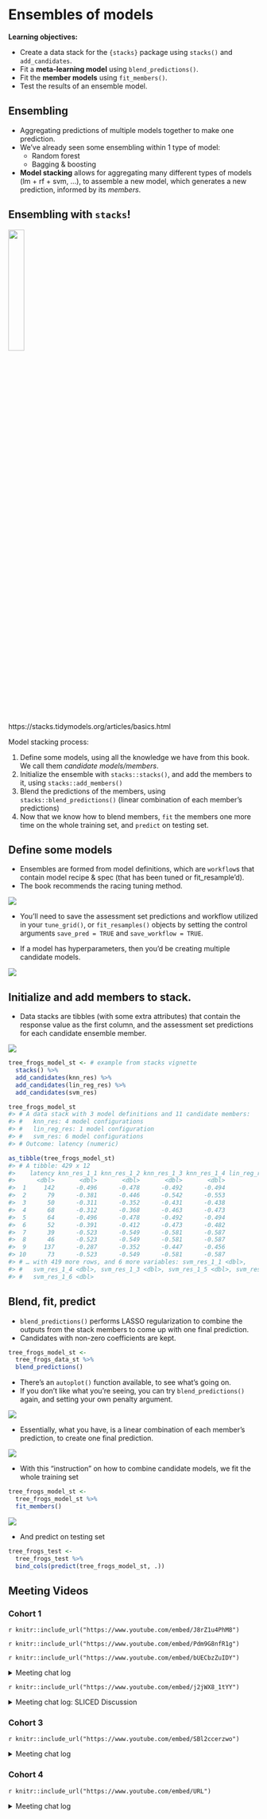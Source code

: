 # Ensembles of models

**Learning objectives:**

- Create a data stack for the `{stacks}` package using `stacks()` and `add_candidates`.
- Fit a **meta-learning model** using `blend_predictions()`.
- Fit the **member models** using `fit_members()`.
- Test the results of an ensemble model.

## Ensembling

- Aggregating predictions of multiple models together to make one prediction.
- We've already seen some ensembling within 1 type of model:
  - Random forest
  - Bagging & boosting
  
- **Model stacking** allows for aggregating many different types of models (lm + rf + svm, ...), to assemble a new model, which generates a new prediction, informed by its *members*.

## Ensembling with `stacks`!

![](https://raw.githubusercontent.com/tidymodels/stacks/main/man/figures/logo.png){width=25%}

https://stacks.tidymodels.org/articles/basics.html

Model stacking process:

1. Define some models, using all the knowledge we have from this book. We call them *candidate models/members*.
2. Initialize the ensemble with `stacks::stacks()`, and add the members to it, using `stacks::add_members()`
3. Blend the predictions of the members, using `stacks::blend_predictions()` (linear combination of each member's predictions)
4. Now that we know how to blend members, `fit` the members one more time on the whole training set, and `predict` on testing set.

## Define some models

- Ensembles are formed from model definitions, which are `workflow`s that contain model recipe & spec (that has been tuned or fit_resample'd).
- The book recommends the racing tuning method.

![](images/20_model-definitions.PNG)

- You’ll need to save the assessment set predictions and workflow utilized in your `tune_grid()`, or `fit_resamples()` objects by setting the control arguments `save_pred = TRUE` and `save_workflow = TRUE`. 

- If a model has hyperparameters, then you'd be creating multiple candidate models.

![](images/20_model-definitions-hyperparameters.PNG)

## Initialize and add members to stack.

- Data stacks are tibbles (with some extra attributes) that contain the response value as the first column, and the assessment set predictions for each candidate ensemble member.

![](images/20_model-stack.PNG)

```r
tree_frogs_model_st <- # example from stacks vignette
  stacks() %>%
  add_candidates(knn_res) %>%
  add_candidates(lin_reg_res) %>%
  add_candidates(svm_res)

tree_frogs_model_st
#> # A data stack with 3 model definitions and 11 candidate members:
#> #   knn_res: 4 model configurations
#> #   lin_reg_res: 1 model configuration
#> #   svm_res: 6 model configurations
#> # Outcome: latency (numeric)

as_tibble(tree_frogs_model_st)
#> # A tibble: 429 x 12
#>    latency knn_res_1_1 knn_res_1_2 knn_res_1_3 knn_res_1_4 lin_reg_res_1_1
#>      <dbl>       <dbl>       <dbl>       <dbl>       <dbl>           <dbl>
#>  1     142      -0.496      -0.478      -0.492      -0.494           114. 
#>  2      79      -0.381      -0.446      -0.542      -0.553            78.6
#>  3      50      -0.311      -0.352      -0.431      -0.438            81.5
#>  4      68      -0.312      -0.368      -0.463      -0.473            78.6
#>  5      64      -0.496      -0.478      -0.492      -0.494            36.5
#>  6      52      -0.391      -0.412      -0.473      -0.482           124. 
#>  7      39      -0.523      -0.549      -0.581      -0.587            35.2
#>  8      46      -0.523      -0.549      -0.581      -0.587            37.1
#>  9     137      -0.287      -0.352      -0.447      -0.456            78.8
#> 10      73      -0.523      -0.549      -0.581      -0.587            38.8
#> # … with 419 more rows, and 6 more variables: svm_res_1_1 <dbl>,
#> #   svm_res_1_4 <dbl>, svm_res_1_3 <dbl>, svm_res_1_5 <dbl>, svm_res_1_2 <dbl>,
#> #   svm_res_1_6 <dbl>
```

## Blend, fit, predict

- `blend_predictions()` performs LASSO regularization to combine the outputs from the stack members to come up with one final prediction.
- Candidates with non-zero coefficients are kept.

```r
tree_frogs_model_st <-
  tree_frogs_data_st %>%
  blend_predictions()
```

- There's an `autoplot()` function available, to see what's going on.
- If you don't like what you're seeing, you can try `blend_predictions()` again, and setting your own penalty argument.

![](images/20_autoplot.PNG)

- Essentially, what you have, is a linear combination of each member's prediction, to create one final prediction.

![](images/20_weights.PNG)

- With this "instruction" on how to combine candidate models, we fit the whole training set

```r
tree_frogs_model_st <-
  tree_frogs_model_st %>%
  fit_members()
```

![](images/20_blend_predictions.PNG)

- And predict on testing set

```r
tree_frogs_test <- 
  tree_frogs_test %>%
  bind_cols(predict(tree_frogs_model_st, .))
```


## Meeting Videos

### Cohort 1

`r knitr::include_url("https://www.youtube.com/embed/J8rZ1u4PhM8")`

`r knitr::include_url("https://www.youtube.com/embed/Pdm9G8nfR1g")`

`r knitr::include_url("https://www.youtube.com/embed/bUECbzZuIDY")`

<details>
  <summary> Meeting chat log </summary>
  
```
# 2021-05-25 Preview with Asmae Toumi
00:07:45	tan-iphone:	timed with an audience
00:08:00	tan-iphone:	did you get the cursive IDE set up?
00:11:00	Tony ElHabr:	yup! victor mono is the secret
00:18:44	tan-iphone:	foreach
00:18:47	tan-iphone:	or future or something
00:18:53	Marschall Furman (he/him):	parallel package
00:19:55	Jim Gruman:	all_cores <- parallelly::availableCores(omit = 1)
future::plan("multisession", workers = all_cores) # on Windows
00:47:55	tan-iphone:	"you'll learn when you grow up"

# 2021-06-01 Preview with Tony ElHabr
00:08:56	Jon Harmon:	Like tensorflow but very few insane installation issues: https://github.com/mlverse/torch
00:23:46	Daryn Ramsden:	Is it multinom_reg because there’s a logistic regression under the hood?
00:25:18	Jon Harmon:	I think so, as far as google is telling me.
00:27:19	Asmae Toumi:	Max’s quote: “One other note that is in the upcoming ensemble chapter about racing and stacking... the stack can only use the candidates that had the complete set of resamples done. With racing, it works fast by avoiding using all of the resamples for candidates that show poor performance. If the racing method quickly gets down to one tuning parameter set, that is the only candidate that can be added to the data stack (since it has the whole set of resamples.”
00:27:26	Pavitra:	Why is there a rank jump from 2  to 12?
00:27:51	Jon Harmon:	By model. It's showing the top 2 of each.
00:28:00	Daryn Ramsden:	ohhhh
00:28:35	Jon Harmon:	Er not by model per se but by... some combo....
00:28:41	Daryn Ramsden:	So models ranked 3-11 are also rf?
00:31:58	Asmae Toumi:	i’d be curious to see the stacks results without tune race anova
00:33:16	Jon Harmon:	beepr always reminds me of this silliness that I had running a year and a half ago or so when Max had mentioned {tune} somewhere but the repo was still private... and it exactly solved something I was working on so I wanted to know as soon as it was public:
tune_check <- httr::GET(
  url = "https://github.com/tidymodels/tune"
)
while (httr::status_code(tune_check) == 404) {
  Sys.sleep(15*60)
  tune_check <- httr::GET(
    url = "https://github.com/tidymodels/tune"
  )
}
beepr::beep(8)
00:58:21	Asmae Toumi:	Tony hive forever
00:58:48	Asmae Toumi:	Can you send the code and data? I want to understand it better too
01:00:11	Pavitra:	Ledell
01:00:13	Asmae Toumi:	Erin LeDell is a legend
01:00:22	Asmae Toumi:	It was so funny
01:01:53	Pavitra:	Thank you Tony!! This was awesome
01:01:54	Jim Gruman:	thank you!!
01:02:00	Andrew G. Farina:	Thank you Tony!

# 2021-10-05 Presentation with Simon Couch
00:18:39	Jon Harmon (jonthegeek):	It's fun watching Simon's reactions to Asmae's presentation
00:25:40	Tony ElHabr:	“the literature says” = max says
00:26:00	tan:	"the tidyverse says" = Hadley says
00:29:06	Jon Harmon (jonthegeek):	Current {stacks} version has elasticnet as default, not just lasso, Max! <- note to the future
00:49:53	Simon Couch:	https://github.com/tidymodels/stacks/issues/91
00:52:28	Bryan Shalloway:	There is parsnip::null_model() that you can use for comparing against the mean... not sure if it's possible to specify something *slightly* more sophisticated there...
00:52:47	tan:	itsmesleepknee
00:52:55	Jim Gruman:	thank you Asmae and Simon!!!
00:54:47	Tony ElHabr:	See y’all next time… whenever that is
00:56:55	Pavitra-Dallas:	Thanks asmae and Simon 🤗🤗🤗
00:59:13	tan:	thanks folks!
```
</details>

`r knitr::include_url("https://www.youtube.com/embed/j2jWX8_1tYY")`

<details>
  <summary> Meeting chat log: SLICED Discussion </summary>
```
00:37:14	Bryan Shalloway:	Curious if test set is a random sample? Or if it is segment time?
```
</details>

### Cohort 3

`r knitr::include_url("https://www.youtube.com/embed/SBl2ccerzwo")`

<details>
  <summary> Meeting chat log </summary>
  
```
00:11:22	Daniel Chen:	hi. sorry i'm late
00:12:14	Federica Gazzelloni:	hello
00:14:27	Daniel Chen:	it's retraining all the indibidual models again?
00:14:32	Daniel Chen:	before adding the weights?
00:19:51	Federica Gazzelloni:	hello Jiwan you are stack 🙂
00:45:17	Daniel Chen:	lm_form_fit %>% extract_fit_engine() %>% vcov()
#>             (Intercept)  Longitude   Latitude
#> (Intercept)     212.621  1.6113032 -1.4686377
#> Longitude         1.611  0.0168166 -0.0008695
#> Latitude         -1.469 -0.0008695  0.0330019
00:45:23	Daniel Chen:	https://www.tmwr.org/models.html#use-the-model-results
```
</details>

### Cohort 4

`r knitr::include_url("https://www.youtube.com/embed/URL")`

<details>
  <summary> Meeting chat log </summary>
  
```
LOG
```
</details>
